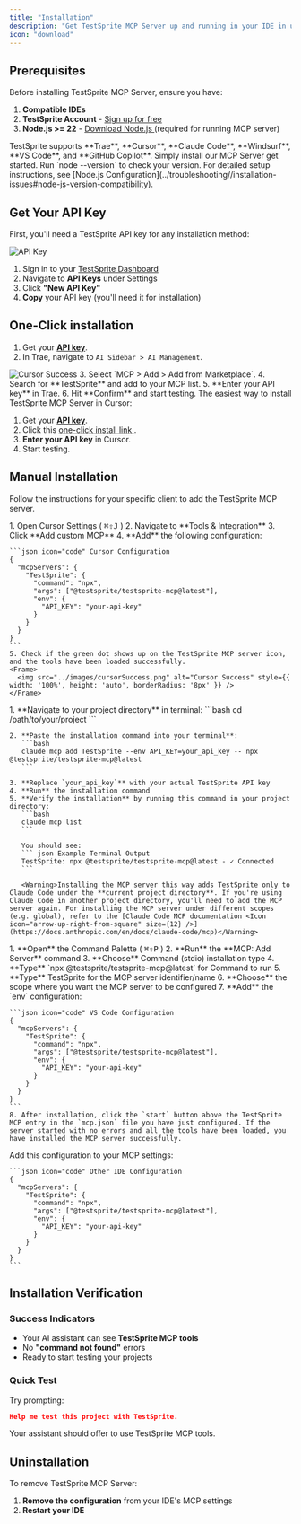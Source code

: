 ```yaml
---
title: "Installation"
description: "Get TestSprite MCP Server up and running in your IDE in under 2 minutes."
icon: "download"
---
```


## Prerequisites

Before installing TestSprite MCP Server, ensure you have:

1. **Compatible IDEs**
2. **TestSprite Account** - [Sign up for free  <Icon icon="arrow-up-right-from-square" size={12} />](https://www.testsprite.com/auth/cognito/sign-up)
3. **Node.js >= 22** - [Download Node.js  <Icon icon="arrow-up-right-from-square" size={12} />](https://nodejs.org/) (required for running MCP server)

<AccordionGroup>
  <Accordion title="Which IDEs and editors does TestSprite support?">
    TestSprite supports **Trae**, **Cursor**, **Claude Code**, **Windsurf**, **VS Code**, and **GitHub Copilot**. Simply install our MCP Server get started.
  </Accordion>

  <Accordion title="How do I check my Node.js version?">
    Run `node --version` to check your version. For detailed setup instructions, see [Node.js Configuration](../troubleshooting//installation-issues#node-js-version-compatibility).
  </Accordion>
</AccordionGroup>


## Get Your API Key

First, you'll need a TestSprite API key for any installation method:

<Frame>
  <img src="../images/api-key.png" alt="API Key" style={{ width: '100%', height: 'auto', borderRadius: '8px' }} />
</Frame>


1. Sign in to your [TestSprite Dashboard  <Icon icon="arrow-up-right-from-square" size={12} />](https://www.testsprite.com/dashboard)
2. Navigate to **API Keys** under Settings
3. Click **"New API Key"**
4. **Copy** your API key (you'll need it for installation)

## One-Click installation

<Tabs>
<Tab title="Trae">

1. Get your [**API key**](#get-your-api-key). 
2. In Trae, navigate to `AI Sidebar > AI Management`.
  <Frame>
    <img src="../images/trae.png" alt="Cursor Success" style={{ width: '100%', height: 'auto', borderRadius: '8px' }} />
  </Frame>
3. Select `MCP > Add > Add from Marketplace`.
4. Search for **TestSprite** and add to your MCP list.
5. **Enter your API key** in Trae.
6. Hit **Confirm** and start testing.
</Tab>
<Tab title="Cursor">
The easiest way to install TestSprite MCP Server in Cursor:

1. Get your [**API key**](#get-your-api-key). 
2. Click this [one-click install link  <Icon icon="arrow-up-right-from-square" size={12} />](cursor://anysphere.cursor-deeplink/mcp/install?name=TestSprite&config=eyJjb21tYW5kIjoibnB4IEB0ZXN0c3ByaXRlL3Rlc3RzcHJpdGUtbWNwQGxhdGVzdCIsImVudiI6eyJBUElfS0VZIjoiIn19).
3. **Enter your API key** in Cursor.
4. Start testing.
</Tab>
</Tabs>

## Manual Installation

 Follow the instructions for your specific client to add the TestSprite MCP server.

<Tabs>
  <Tab title="Cursor">
     1. Open Cursor Settings ( <Tooltip tip="Cmd/Ctrl + Shift + J"><kbd>⌘⇧J</kbd></Tooltip> )
    2. Navigate to **Tools & Integration**
    3. Click **Add custom MCP**
    4. **Add** the following configuration:

    ```json icon="code" Cursor Configuration
    {
      "mcpServers": {
        "TestSprite": {
          "command": "npx",
          "args": ["@testsprite/testsprite-mcp@latest"],
          "env": {
            "API_KEY": "your-api-key"
          }
        }
      }
    }
    ```
    5. Check if the green dot shows up on the TestSprite MCP server icon, and the tools have been loaded successfully.
    <Frame>
      <img src="../images/cursorSuccess.png" alt="Cursor Success" style={{ width: '100%', height: 'auto', borderRadius: '8px' }} />
    </Frame>
  </Tab>

  <Tab title="Claude Code">
    1. **Navigate to your project directory** in terminal:
       ```bash
       cd /path/to/your/project
       ```

    2. **Paste the installation command into your terminal**:
       ```bash
       claude mcp add TestSprite --env API_KEY=your_api_key -- npx @testsprite/testsprite-mcp@latest
       ```

    3. **Replace `your_api_key`** with your actual TestSprite API key
    4. **Run** the installation command
    5. **Verify the installation** by running this command in your project directory:
       ```bash
       claude mcp list
       ```
       
       You should see:
       ``` json Example Terminal Output
       TestSprite: npx @testsprite/testsprite-mcp@latest - ✓ Connected
       ```

       <Warning>Installing the MCP server this way adds TestSprite only to Claude Code under the **current project directory**. If you're using Claude Code in another project directory, you'll need to add the MCP server again. For installing the MCP server under different scopes (e.g. global), refer to the [Claude Code MCP documentation <Icon icon="arrow-up-right-from-square" size={12} />](https://docs.anthropic.com/en/docs/claude-code/mcp)</Warning>



  </Tab>

  <Tab title="VSCode">
    1. **Open** the Command Palette ( <Tooltip tip="Cmd/Ctrl + Shift + P"><kbd>⌘⇧P</kbd></Tooltip> )
    2. **Run** the **MCP: Add Server** command
    3. **Choose** Command (stdio) installation type
    4. **Type** `npx @testsprite/testsprite-mcp@latest` for Command to run
    5. **Type** TestSprite for the MCP server identifier/name
    6. **Choose** the scope where you want the MCP server to be configured
    7. **Add** the `env` configuration:

    ```json icon="code" VS Code Configuration
    {
      "mcpServers": {
        "TestSprite": {
          "command": "npx",
          "args": ["@testsprite/testsprite-mcp@latest"],
          "env": {
            "API_KEY": "your-api-key"
          }
        }
      }
    }
    ```
    8. After installation, click the `start` button above the TestSprite MCP entry in the `mcp.json` file you have just configured. If the server started with no errors and all the tools have been loaded, you have installed the MCP server successfully.
  </Tab>

  <Tab title="Other IDEs">
    Add this configuration to your MCP settings:

    ```json icon="code" Other IDE Configuration
    {
      "mcpServers": {
        "TestSprite": {
          "command": "npx",
          "args": ["@testsprite/testsprite-mcp@latest"],
          "env": {
            "API_KEY": "your-api-key"
          }
        }
      }
    }
    ```
  </Tab>
</Tabs>


## Installation Verification

### Success Indicators
- Your AI assistant can see **TestSprite MCP tools** 
- No **"command not found"** errors  
- Ready to start testing your projects  

### Quick Test
Try prompting:
```json icon="file-lines"
Help me test this project with TestSprite.
``` 
Your assistant should offer to use TestSprite MCP tools.

## Uninstallation

To remove TestSprite MCP Server:

1. **Remove the configuration** from your IDE's MCP settings
2. **Restart your IDE**